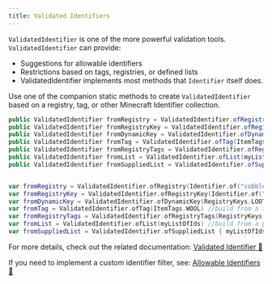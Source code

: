 ```yaml
---
title: Validated Identifiers
---
```


`ValidatedIdentifier` is one of the more powerful validation tools. `ValidatedIdentifier` can provide:
* Suggestions for allowable identifiers
* Restrictions based on tags, registries, or defined lists
* ValidatedIdentifier implements most methods that `Identifier` itself does.

Use one of the companion static methods to create `ValidatedIdentifier` based on a registry, tag, or other Minecraft Identifier collection.

<CodeTabs>

```java !!tabs Java
public ValidatedIdentifier fromRegistry = ValidatedIdentifier.ofRegistry(Identifier.of("cobblestone"), Registries.ITEM); //build from an MC registry
public ValidatedIdentifier fromRegistryKey = ValidatedIdentifier.ofRegistryKey(Identifier.of("cobblestone"), RegistryKeys.BLOCK); //build from an MC registry key pointing to a registry
public ValidatedIdentifier fromDynamicKey = ValidatedIdentifier.ofDynamicKey(RegistryKeys.LOOT_TABLE, "example_loot_sync_id", (id, entry) -> id.getPath().contains("gameplay")); //build from an MC registry key pointing to a dynamic registry, primarily used for registries that aren't synced to clients (like loot)
public ValidatedIdentifier fromTag = ValidatedIdentifier.ofTag(ItemTags.WOOL); //build from a tag.
public ValidatedIdentifier fromRegistryTags = ValidatedIdentifier.ofRegistryTags(RegistryKeys.DAMAGE_TYPE); //build a validated identifier with all the loaded tags for the specified registry as possible values.
public ValidatedIdentifier fromList = ValidatedIdentifier.ofList(myListOfIds); //build from a predefined list of identifiers. Check the other options first.
public ValidatedIdentifier fromSuppliedList = ValidatedIdentifier.ofSuppliedList(() -> myListOfIds); //same as ofList, but allows for dynamic supply of a list

```

```kotlin !!tabs Kotlin

var fromRegistry = ValidatedIdentifier.ofRegistry(Identifier.of("cobblestone"), Registries.ITEM) //build from an MC registry
var fromRegistryKey = ValidatedIdentifier.ofRegistryKey(Identifier.of("cobblestone"), RegistryKeys.BLOCK) //build from an MC registry key pointing to a registry
var fromDynamicKey = ValidatedIdentifier.ofDynamicKey(RegistryKeys.LOOT_TABLE, "example_loot_sync_id") { id: Identifier, _: RegistryEntry<*> -> id.path.contains("gameplay") } //build from an MC registry key pointing to a dynamic registry, primarily used for registries that aren't synced to clients (like loot)
var fromTag = ValidatedIdentifier.ofTag(ItemTags.WOOL) //build from a tag.
var fromRegistryTags = ValidatedIdentifier.ofRegistryTags(RegistryKeys.DAMAGE_TYPE) //build a validated identifier with all the loaded tags for the specified registry as possible values.
var fromList = ValidatedIdentifier.ofList(myListOfIds) //build from a predefined list of identifiers. Check the other options first.
var fromSuppliedList = ValidatedIdentifier.ofSuppliedList { myListOfIds } //same as ofList, but allows for dynamic supply of a list
```


</CodeTabs>



For more details, check out the related documentation: <a target="_blank" rel="noopener" href="https://fzzyhmstrs.github.io/fconfig/-fzzy%20-config/me.fzzyhmstrs.fzzy_config.validation.minecraft/-validated-identifier/index.html">Validated Identifier 🔗</a>

If you need to implement a custom identifier filter, see: <a target="_blank" rel="noopener" href="https://fzzyhmstrs.github.io/fconfig/-fzzy%20-config/me.fzzyhmstrs.fzzy_config.util/-allowable-identifiers/index.html">Allowable Identifiers 🔗</a>